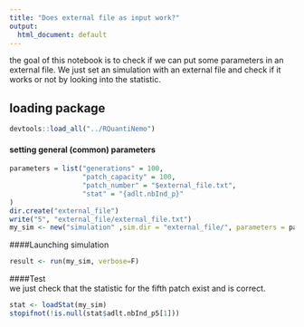 ```yaml
---
title: "Does external file as input work?"
output:
  html_document: default
---
```


the goal of this notebook is to check if we can put some parameters in an external file. 
We just set an simulation with an external file and check if it works or not by looking into the statistic. 


## loading package 
```r
devtools::load_all("../RQuantiNemo")
```

#### setting general (common) parameters
```r
parameters = list("generations" = 100,
                  "patch_capacity" = 100,
                  "patch_number" = "$external_file.txt",
                  "stat" = "{adlt.nbInd_p}"
)
dir.create("external_file")
write("5", "external_file/external_file.txt")
my_sim <- new("simulation" ,sim.dir = "external_file/", parameters = parameters)
```

####Launching simulation
```r
result <- run(my_sim, verbose=F)
```

####Test   
we just check that the statistic for the fifth patch exist and is correct. 
```r
stat <- loadStat(my_sim)
stopifnot(!is.null(stat$adlt.nbInd_p5[1]))
```


